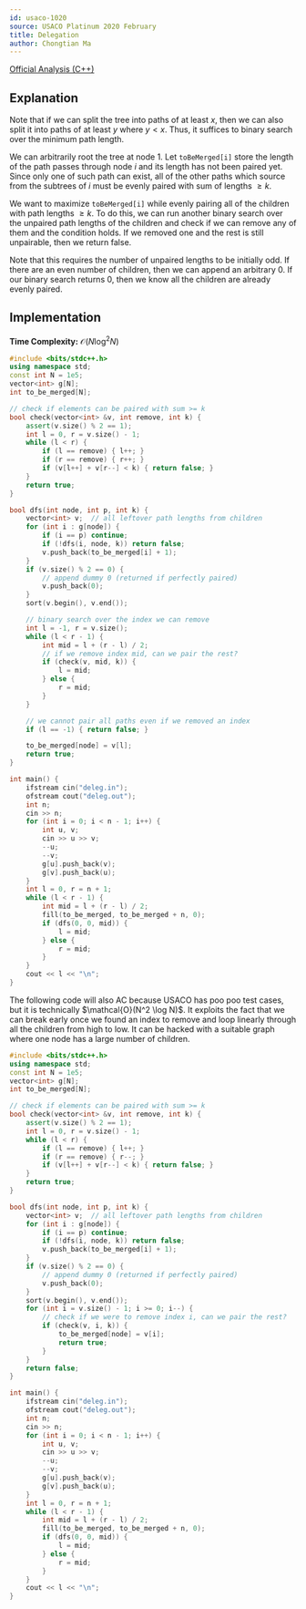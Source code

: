 ```yaml
---
id: usaco-1020
source: USACO Platinum 2020 February
title: Delegation
author: Chongtian Ma
---
```


[Official Analysis (C++)](http://www.usaco.org/current/data/sol_deleg_platinum_feb20.html)

## Explanation

Note that if we can split the tree into paths of at least $x$, then we can also split it into paths of at least $y$ where $y < x$. Thus, it suffices to binary search over the minimum path length.

We can arbitrarily root the tree at node $1$. Let $\mathtt{toBeMerged[i]}$ store the length of the path passes through node $i$ and its length has not been paired yet. Since only one of such path can exist, all of the other paths which source from the subtrees of $i$ must be evenly paired with sum of lengths $\geq k$.

We want to maximize $\mathtt{toBeMerged[i]}$ while evenly pairing all of the children with path lengths $\geq k$. To do this, we can run another binary search over the unpaired path lengths of the children and check if we can remove any of them and the condition holds. If we removed one and the rest is still unpairable, then we return false.

Note that this requires the number of unpaired lengths to be initially odd. If there are an even number of children, then we can append an arbitrary $0$. If our binary search returns $0$, then we know all the children are already evenly paired.

## Implementation

**Time Complexity:** $\mathcal{O}(N \log^2 N)$

<LanguageSection>

<CPPSection>

```cpp
#include <bits/stdc++.h>
using namespace std;
const int N = 1e5;
vector<int> g[N];
int to_be_merged[N];

// check if elements can be paired with sum >= k
bool check(vector<int> &v, int remove, int k) {
	assert(v.size() % 2 == 1);
	int l = 0, r = v.size() - 1;
	while (l < r) {
		if (l == remove) { l++; }
		if (r == remove) { r++; }
		if (v[l++] + v[r--] < k) { return false; }
	}
	return true;
}

bool dfs(int node, int p, int k) {
	vector<int> v;  // all leftover path lengths from children
	for (int i : g[node]) {
		if (i == p) continue;
		if (!dfs(i, node, k)) return false;
		v.push_back(to_be_merged[i] + 1);
	}
	if (v.size() % 2 == 0) {
		// append dummy 0 (returned if perfectly paired)
		v.push_back(0);
	}
	sort(v.begin(), v.end());

	// binary search over the index we can remove
	int l = -1, r = v.size();
	while (l < r - 1) {
		int mid = l + (r - l) / 2;
		// if we remove index mid, can we pair the rest?
		if (check(v, mid, k)) {
			l = mid;
		} else {
			r = mid;
		}
	}

	// we cannot pair all paths even if we removed an index
	if (l == -1) { return false; }

	to_be_merged[node] = v[l];
	return true;
}

int main() {
	ifstream cin("deleg.in");
	ofstream cout("deleg.out");
	int n;
	cin >> n;
	for (int i = 0; i < n - 1; i++) {
		int u, v;
		cin >> u >> v;
		--u;
		--v;
		g[u].push_back(v);
		g[v].push_back(u);
	}
	int l = 0, r = n + 1;
	while (l < r - 1) {
		int mid = l + (r - l) / 2;
		fill(to_be_merged, to_be_merged + n, 0);
		if (dfs(0, 0, mid)) {
			l = mid;
		} else {
			r = mid;
		}
	}
	cout << l << "\n";
}
```

<Warning title="Bad Test Cases">
The following code will also AC because USACO has poo poo test cases, but it is technically $\mathcal{O}(N^2 \log N)$. It exploits the fact that we can break early once we found an index to remove and loop linearly through all the children from high to low. It can be hacked with a suitable graph where one node has a large number of children.

```cpp
#include <bits/stdc++.h>
using namespace std;
const int N = 1e5;
vector<int> g[N];
int to_be_merged[N];

// check if elements can be paired with sum >= k
bool check(vector<int> &v, int remove, int k) {
	assert(v.size() % 2 == 1);
	int l = 0, r = v.size() - 1;
	while (l < r) {
		if (l == remove) { l++; }
		if (r == remove) { r--; }
		if (v[l++] + v[r--] < k) { return false; }
	}
	return true;
}

bool dfs(int node, int p, int k) {
	vector<int> v;  // all leftover path lengths from children
	for (int i : g[node]) {
		if (i == p) continue;
		if (!dfs(i, node, k)) return false;
		v.push_back(to_be_merged[i] + 1);
	}
	if (v.size() % 2 == 0) {
		// append dummy 0 (returned if perfectly paired)
		v.push_back(0);
	}
	sort(v.begin(), v.end());
	for (int i = v.size() - 1; i >= 0; i--) {
		// check if we were to remove index i, can we pair the rest?
		if (check(v, i, k)) {
			to_be_merged[node] = v[i];
			return true;
		}
	}
	return false;
}

int main() {
	ifstream cin("deleg.in");
	ofstream cout("deleg.out");
	int n;
	cin >> n;
	for (int i = 0; i < n - 1; i++) {
		int u, v;
		cin >> u >> v;
		--u;
		--v;
		g[u].push_back(v);
		g[v].push_back(u);
	}
	int l = 0, r = n + 1;
	while (l < r - 1) {
		int mid = l + (r - l) / 2;
		fill(to_be_merged, to_be_merged + n, 0);
		if (dfs(0, 0, mid)) {
			l = mid;
		} else {
			r = mid;
		}
	}
	cout << l << "\n";
}
```
</Warning>

</CPPSection>

</LanguageSection>
